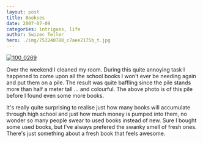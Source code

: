 ```yaml
---
layout: post
title: Bookses
date: 2007-07-09
categories: intrigues, life
author: Swizec Teller
hero: ./img/753240788_c7aee2175b_t.jpg
---
```


[](http://www.flickr.com/photos/swiz/753240788/ "Photo Sharing")

[![100_0269](./img/753240788_c7aee2175b_t.jpg)](http://www.flickr.com/photos/swiz/753240788/ "Photo Sharing")

[](http://www.flickr.com/photos/swiz/753240788/ "Photo Sharing")



Over the weekend I cleaned my room. During this quite annoying task I happened to come upon all the school books I won't ever be needing again and put them on a pile. The result was quite baffling since the pile stands more than half a meter tall ... and colourful. The above photo is of this pile before I found even some more books.

It's really quite surprising to realise just how many books will accumulate through high school and just how much money is pumped into them, no wonder so many people swear to used books instead of new. Sure I bought some used books, but I've always prefered the swanky smell of fresh ones. There's just something about a fresh book that feels awesome.


